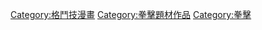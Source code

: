 {{Catnav|頁面分類|人类社会|生活|娱乐|漫画|漫畫類型|格鬥技漫畫}}
{{Catnav|頁面分類|人类社会|文化|艺术|漫画|漫畫類型|格鬥技漫畫}}
{{Catnav|頁面分類|人类社会|文化|娱乐|漫画|漫畫類型|格鬥技漫畫}}
{{Catnav|頁面分類|人文學科|艺术|漫画|漫畫類型|格鬥技漫畫}}
{{Catnav|頁面分類|人文學科|文学|書籍|漫画|漫畫類型|格鬥技漫畫}}

{{main|拳擊漫畫}}

[[Category:格鬥技漫畫|Category:格鬥技漫畫]]
[[Category:拳擊題材作品|Category:拳擊題材作品]]
[[Category:拳擊|Category:拳擊]]